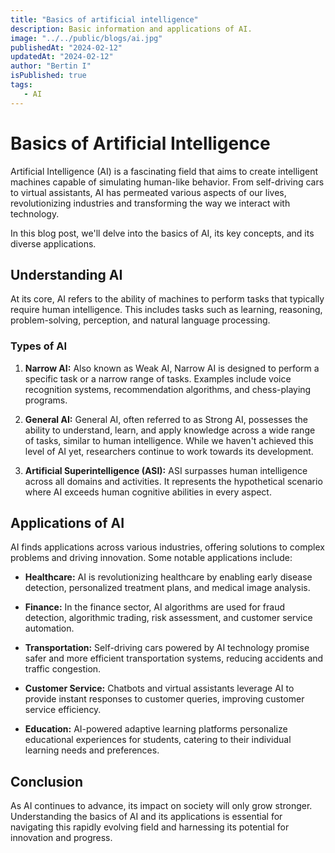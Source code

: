```yaml
---
title: "Basics of artificial intelligence"
description: Basic information and applications of AI.
image: "../../public/blogs/ai.jpg"
publishedAt: "2024-02-12"
updatedAt: "2024-02-12"
author: "Bertin I"
isPublished: true
tags:
   - AI
---
```


# Basics of Artificial Intelligence

Artificial Intelligence (AI) is a fascinating field that aims to create intelligent machines capable of simulating human-like behavior. From self-driving cars to virtual assistants, AI has permeated various aspects of our lives, revolutionizing industries and transforming the way we interact with technology.

In this blog post, we'll delve into the basics of AI, its key concepts, and its diverse applications.

## Understanding AI

At its core, AI refers to the ability of machines to perform tasks that typically require human intelligence. This includes tasks such as learning, reasoning, problem-solving, perception, and natural language processing.

### Types of AI

1. **Narrow AI:** Also known as Weak AI, Narrow AI is designed to perform a specific task or a narrow range of tasks. Examples include voice recognition systems, recommendation algorithms, and chess-playing programs.

2. **General AI:** General AI, often referred to as Strong AI, possesses the ability to understand, learn, and apply knowledge across a wide range of tasks, similar to human intelligence. While we haven't achieved this level of AI yet, researchers continue to work towards its development.

3. **Artificial Superintelligence (ASI):** ASI surpasses human intelligence across all domains and activities. It represents the hypothetical scenario where AI exceeds human cognitive abilities in every aspect.

## Applications of AI

AI finds applications across various industries, offering solutions to complex problems and driving innovation. Some notable applications include:

-  **Healthcare:** AI is revolutionizing healthcare by enabling early disease detection, personalized treatment plans, and medical image analysis.
-  **Finance:** In the finance sector, AI algorithms are used for fraud detection, algorithmic trading, risk assessment, and customer service automation.

-  **Transportation:** Self-driving cars powered by AI technology promise safer and more efficient transportation systems, reducing accidents and traffic congestion.

-  **Customer Service:** Chatbots and virtual assistants leverage AI to provide instant responses to customer queries, improving customer service efficiency.

-  **Education:** AI-powered adaptive learning platforms personalize educational experiences for students, catering to their individual learning needs and preferences.

## Conclusion

As AI continues to advance, its impact on society will only grow stronger. Understanding the basics of AI and its applications is essential for navigating this rapidly evolving field and harnessing its potential for innovation and progress.
